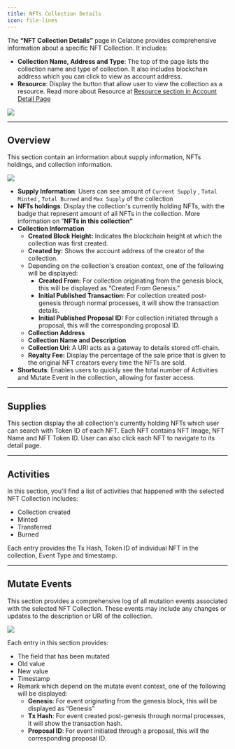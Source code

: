 ```yaml
---
title: NFTs Collection Details
icon: file-lines
---
```


The **“NFT Collection Details”** page in Celatone provides comprehensive information about a specific NFT Collection. It includes:
- **Collection Name, Address and Type**: The top of the page lists the collection name and type of collection. It also includes blockchain address which you can click to view as account address.
- **Resource**: Display the button that allow user to view the collection as a resource. Read more about Resource at [Resource section in Account Detail Page](https://docs.alleslabs.com/user-guide/move/account/detail-page#resources)

<Frame>
    <img src="/images/user-docs/move/nft/nft-collection-detail.jpg" />
</Frame>

---

## Overview

This section contain an information about supply information, NFTs holdings, and collection information.

<Frame>
    <img src="/images/user-docs/move/nft/collection-overview.jpg" />
</Frame>

- **Supply Information**: Users can see amount of `Current Supply` , `Total Minted` , `Total Burned` and `Max Supply` of the collection
- **NFTs holdings**: Display the collection's currently holding NFTs, with the badge that represent amount of all NFTs in the collection. More information on ”**NFTs in this collection”**
- **Collection Information**
    - **Created Block Height:** Indicates the blockchain height at which the collection was first created.
    - **Created by:** Shows the account address of the creator of the collection.
    - Depending on the collection's creation context, one of the following will be displayed:
        - **Created From:** For collection originating from the genesis block, this will be displayed as “Created From Genesis.”
        - **Initial Published Transaction:** For collection created post-genesis through normal processes, it will show the transaction details.
        - **Initial Published Proposal ID:** For collection initiated through a proposal, this will the corresponding proposal ID.
    - **Collection Address**
    - **Collection Name and Description**
    - **Collection Uri**:  A URI acts as a gateway to details stored off-chain.
    - **Royalty Fee:** Display the percentage of the sale price that is given to the original NFT creators every time the NFTs are sold.
- **Shortcuts**: Enables users to quickly see the total number of Activities and Mutate Event in the collection, allowing for faster access.

---

## Supplies

This section display the all collection's currently holding NFTs which user can search with Token ID of each NFT. Each NFT contains NFT Image, NFT Name and NFT Token ID. User can also click each NFT to navigate to its detail page.

---

## Activities

In this section, you'll find a list of activities that happened with the selected NFT Collection includes: 

- Collection created
- Minted
- Transferred
- Burned

Each entry provides the Tx Hash, Token ID of individual NFT in the collection, Event Type and timestamp.

---

## Mutate Events

This section provides a comprehensive log of all mutation events associated with the selected NFT Collection. These events may include any changes or updates to the description or URI of the collection. 

<Frame>
    <img src="/images/user-docs/move/nft/collection-mutate-event.jpg" />
</Frame>

Each entry in this section provides:

- The field that has been mutated
- Old value
- New value
- Timestamp
- Remark which depend on the mutate event context, one of the following will be displayed:
    - **Genesis**: For event originating from the genesis block, this will be displayed as “Genesis”
    - **Tx Hash**: For event created post-genesis through normal processes, it will show the transaction hash.
    - **Proposal ID**: For event initiated through a proposal, this will the corresponding proposal ID.
